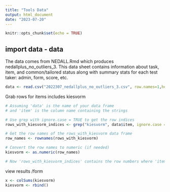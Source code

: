 ```yaml
---
title: "Tools Data"
output: html_document
date: "2023-07-20"
---
```


```r
knitr::opts_chunk$set(echo = TRUE)
```

## import data - data
The data comes from NEDALL.Rmd which produces nedallplus_no_outliers_3. This data sheet contains information about task, item, and common/tailored status along with summary stats for each test taker: admin, form, score, etc. 

```r
data <- read.csv("2022307_nedallplus_no_outliers_3.csv", row.names=1,header = TRUE)
```
Grab rows for items includes kiesvorm
```r
# Assuming 'data' is the name of your data frame
# and 'item' is the column name containing the strings

# Use grep with ignore.case = TRUE to get the row indices
rows_with_kiesvorm_indices <- grep("kiesvorm", data$item, ignore.case = TRUE)

# Get the row names of the rows_with_kiesvorm data frame
row_names <- rownames(rows_with_kiesvorm)

# Convert the row names to numeric (if needed)
kiesvorm <- as.numeric(row_names)

# Now 'rows_with_kiesvorm_indices' contains the row numbers where 'item' contains 'kiesvorm' (regardless of case)

```
view results /form
```r
x <- colSums(kiesvorm)
kiesvorm <- rbind()
```

